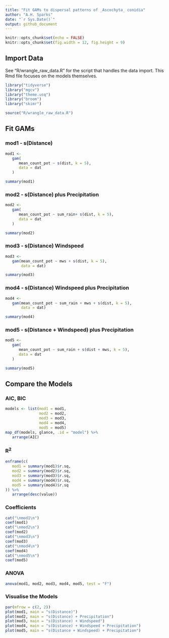 ```yaml
---
title: "Fit GAMs to dispersal patterns of _Ascochyta_ conidia"
author: "A.H. Sparks"
date: "`r Sys.Date()`"
output: github_document
---
```


```r
knitr::opts_chunk$set(echo = FALSE)
knitr::opts_chunk$set(fig.width = 12, fig.height = 9) 
```

## Import Data

See "R/wrangle_raw_data.R" for the script that handles the data import. This
Rmd file focuses on the models themselves.

```r
library("tidyverse")
library("mgcv")
library("theme.usq")
library("broom")
library("skimr")
```

```r
source("R/wrangle_raw_data.R")
```

## Fit GAMs

### mod1 - s(Distance)

```r
mod1 <-
   gam(
      mean_count_pot ~ s(dist, k = 5),
      data = dat
   )

summary(mod1)
```

### mod2 - s(Distance) plus Precipitation

```r
mod2 <-
   gam(
      mean_count_pot ~ sum_rain+ s(dist, k = 5),
      data = dat
   )

summary(mod2)
```

### mod3 - s(Distance) Windspeed
```r
mod3 <-
   gam(mean_count_pot ~ mws + s(dist, k = 5),
       data = dat)

summary(mod3)
```

### mod4 - s(Distance) Windspeed plus Precipitation
```r
mod4 <-
   gam(mean_count_pot ~ sum_rain + mws + s(dist, k = 5),
       data = dat)

summary(mod4)
```

### mod5 - s(Distance + Windspeed) plus Precipitation

```r
mod5 <-
   gam(
      mean_count_pot ~ sum_rain + s(dist + mws, k = 5),
      data = dat
   )

summary(mod5)
```

## Compare the Models

### AIC, BIC
```r
models <- list(mod1 = mod1,
               mod2 = mod2,
               mod3 = mod3,
               mod4 = mod4,
               mod5 = mod5)
map_df(models, glance, .id = "model") %>%
   arrange(AIC)
```

### R^2^
```r
enframe(c(
   mod1 = summary(mod1)$r.sq,
   mod2 = summary(mod2)$r.sq,
   mod3 = summary(mod3)$r.sq,
   mod4 = summary(mod4)$r.sq,
   mod5 = summary(mod4)$r.sq
)) %>%
   arrange(desc(value))
```

### Coefficients

```r
cat("\nmod1\n")
coef(mod1)
cat("\nmod2\n")
coef(mod2)
cat("\nmod3\n")
coef(mod3)
cat("\nmod4\n")
coef(mod4)
cat("\nmod5\n")
coef(mod5)
```

### ANOVA
```r
anova(mod1, mod2, mod3, mod4, mod5, test = "F")
```

### Visualise the Models

```r
par(mfrow = c(2, 2))
plot(mod1, main = "s(Distance)")
plot(mod2, main = "s(Distance) + Precipitation")
plot(mod3, main = "s(Distance) + Windspeed")
plot(mod4, main = "s(Distance) + Windspeed + Precipitation")
plot(mod5, main = "s(Distance + Windspeed) + Precipitation")
```
